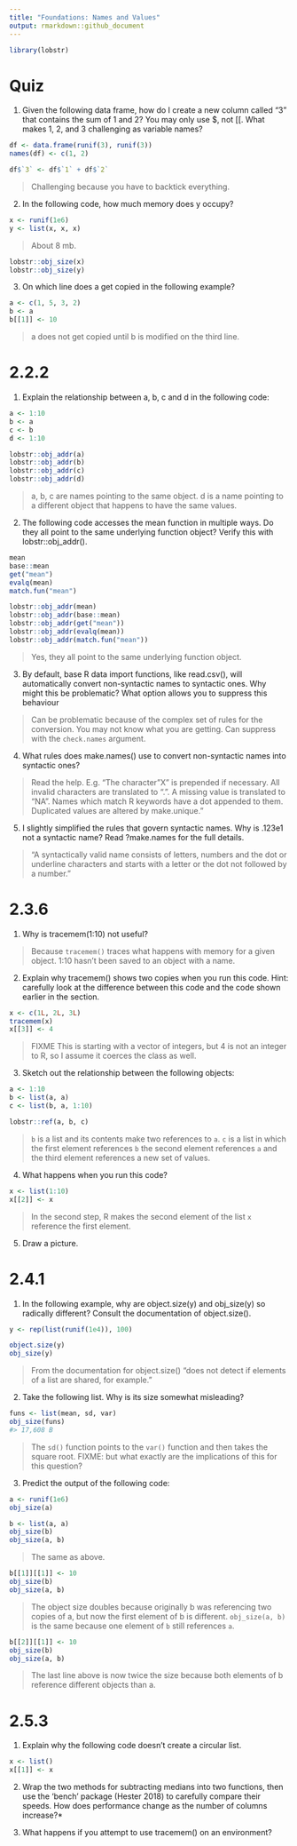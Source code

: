 ```yaml
---
title: "Foundations: Names and Values"
output: rmarkdown::github_document
---
```


```r
library(lobstr)
```

# Quiz

1. Given the following data frame, how do I create a new column called “3” that contains the sum of 1 and 2? You may only use $, not [[. What makes 1, 2, and 3 challenging as variable names?

```r
df <- data.frame(runif(3), runif(3))
names(df) <- c(1, 2)
```

```r
df$`3` <- df$`1` + df$`2`
```

> Challenging because you have to backtick everything.

2. In the following code, how much memory does y occupy?

```r
x <- runif(1e6)
y <- list(x, x, x)
```

> About 8 mb.

```r
lobstr::obj_size(x)
lobstr::obj_size(y)
```

3. On which line does a get copied in the following example?

```r
a <- c(1, 5, 3, 2)
b <- a
b[[1]] <- 10
```

> a does not get copied until b is modified on the third line.

# 2.2.2

1. Explain the relationship between a, b, c and d in the following code:

```r
a <- 1:10
b <- a
c <- b
d <- 1:10
```

```r
lobstr::obj_addr(a)
lobstr::obj_addr(b)
lobstr::obj_addr(c)
lobstr::obj_addr(d)
```

> a, b, c are names pointing to the same object. d is a name pointing to a different object that happens to have the same values. 

2. The following code accesses the mean function in multiple ways. Do they all point to the same underlying function object? Verify this with lobstr::obj_addr().

```r
mean
base::mean
get("mean")
evalq(mean)
match.fun("mean")
```

```r
lobstr::obj_addr(mean)
lobstr::obj_addr(base::mean)
lobstr::obj_addr(get("mean"))
lobstr::obj_addr(evalq(mean))
lobstr::obj_addr(match.fun("mean"))
```

> Yes, they all point to the same underlying function object.

3. By default, base R data import functions, like read.csv(), will automatically convert non-syntactic names to syntactic ones. Why might this be problematic? What option allows you to suppress this behaviour

> Can be problematic because of the complex set of rules for the conversion. You may not know what you are getting. Can suppress with the `check.names` argument.

4. What rules does make.names() use to convert non-syntactic names into syntactic ones?

> Read the help. E.g. "The character "X" is prepended if necessary. All invalid characters are translated to ".". A missing value is translated to "NA". Names which match R keywords have a dot appended to them. Duplicated values are altered by make.unique."

5. I slightly simplified the rules that govern syntactic names. Why is .123e1 not a syntactic name? Read ?make.names for the full details.

> "A syntactically valid name consists of letters, numbers and the dot or underline characters and starts with a letter or the dot not followed by a number."

# 2.3.6

1. Why is tracemem(1:10) not useful?

> Because `tracemem()` traces what happens with memory for a given object. 1:10 hasn't been saved to an object with a name.

2. Explain why tracemem() shows two copies when you run this code. Hint: carefully look at the difference between this code and the code shown earlier in the section.

```r
x <- c(1L, 2L, 3L)
tracemem(x)
x[[3]] <- 4
```

> FIXME This is starting with a vector of integers, but 4 is not an integer to R, so I assume it coerces the class as well.

3. Sketch out the relationship between the following objects:

```r
a <- 1:10
b <- list(a, a)
c <- list(b, a, 1:10)
```

```r
lobstr::ref(a, b, c)
```

> `b` is a list and its contents make two references to `a`.
> `c` is a list in which the first element references `b` the second element references `a` and the third element references a new set of values.

4. What happens when you run this code?

```r
x <- list(1:10)
x[[2]] <- x
```

> In the second step, R makes the second element of the list `x` reference the first element.

5. Draw a picture.

# 2.4.1

1. In the following example, why are object.size(y) and obj_size(y) so radically different? Consult the documentation of object.size().

```r
y <- rep(list(runif(1e4)), 100)

object.size(y)
obj_size(y)
```

> From the documentation for object.size() "does not detect if elements of a list are shared, for example."

2. Take the following list. Why is its size somewhat misleading?

```r
funs <- list(mean, sd, var)
obj_size(funs)
#> 17,608 B
```

> The `sd()` function points to the `var()` function and then takes the square root. FIXME: but what exactly are the implications of this for this question?

3. Predict the output of the following code:

```r
a <- runif(1e6)
obj_size(a)
```

```r
b <- list(a, a)
obj_size(b)
obj_size(a, b)
```

> The same as above.

```r
b[[1]][[1]] <- 10
obj_size(b)
obj_size(a, b)
```

> The object size doubles because originally b was referencing two copies of a, but now the first element of b is different. `obj_size(a, b)` is the same because one element of `b` still references `a`.

```r
b[[2]][[1]] <- 10
obj_size(b)
obj_size(a, b)
```

> The last line above is now twice the size because both elements of b reference different objects than a.

# 2.5.3

1. Explain why the following code doesn’t create a circular list.

```r
x <- list()
x[[1]] <- x
```

2. Wrap the two methods for subtracting medians into two functions, then use the ‘bench’ package (Hester 2018) to carefully compare their speeds. How does performance change as the number of columns increase?*

3. What happens if you attempt to use tracemem() on an environment?
